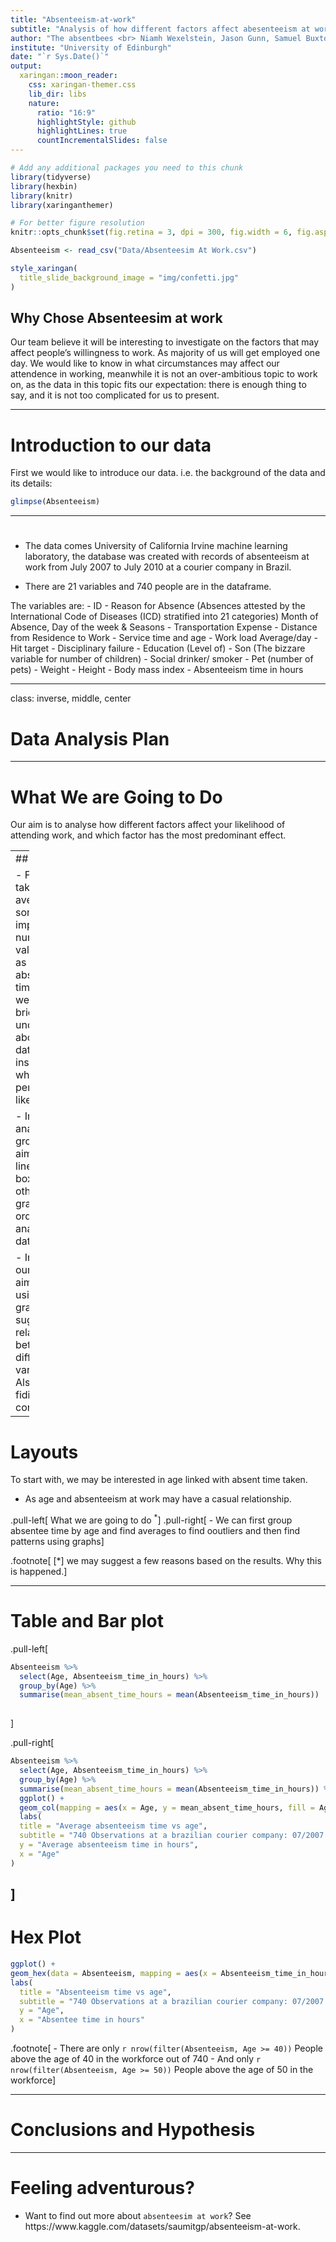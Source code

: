 ```yaml
---
title: "Absenteeism-at-work"
subtitle: "Analysis of how different factors affect abesenteeism at work"
author: "The absentbees <br> Niamh Wexelstein, Jason Gunn, Samuel Buxton, Xuyan WANG"
institute: "University of Edinburgh"
date: "`r Sys.Date()`"
output:
  xaringan::moon_reader:
    css: xaringan-themer.css
    lib_dir: libs
    nature:
      ratio: "16:9"
      highlightStyle: github
      highlightLines: true
      countIncrementalSlides: false
---
```


```r
# Add any additional packages you need to this chunk
library(tidyverse)
library(hexbin)
library(knitr)
library(xaringanthemer)
```

```r
# For better figure resolution
knitr::opts_chunk$set(fig.retina = 3, dpi = 300, fig.width = 6, fig.asp = 0.618, out.width = "80%")
```

```r
Absenteeism <- read_csv("Data/Absenteesim At Work.csv")
```

```r
style_xaringan(
  title_slide_background_image = "img/confetti.jpg"
)
```

## Why Chose Absenteesim at work

Our team believe it will be interesting to investigate on the factors that may affect people's willingness to work. As majority of us will get employed one day. We would like to know in what circumstances may affect our attendence in working, meanwhile it is not an over-ambitious topic to work on, as the data in this topic fits our expectation: there is enough thing to say, and it is not too complicated for us to present.


---

# Introduction to our data
First we would like to introduce our data. i.e. the background of the data and its details:
```r
glimpse(Absenteeism)
```


---

# 

- The data comes University of California Irvine machine learning laboratory, the database was created with records of absenteeism at work from July 2007 to July 2010 at a courier company in Brazil.

- There are 21 variables and 740 people are in the dataframe. 

The variables are: 
- ID
- Reason for Absence (Absences attested by the International Code of Diseases (ICD) stratified into 21 categories) Month of Absence, Day of the week & Seasons
- Transportation Expense 
- Distance from Residence to Work
- Service time and age
- Work load Average/day
- Hit target 
- Disciplinary failure 
- Education (Level of)
- Son (The bizzare variable for number of children)
- Social drinker/ smoker
- Pet (number of pets)
- Weight 
- Height
- Body mass index
- Absenteeism time in hours

---

class: inverse, middle, center

# Data Analysis Plan

---

# What We are Going to Do
Our aim is to analyse how different factors affect your likelihood of attending work, and which factor has the most predominant effect.



---
## To Acheive

- First we take an average to some important numeric values, such as absenteeism time, so that we can have a brief understanding about our data, for instance, what the time period may be like. 

- In this analysis, our group is aiming to use linear graph, box plot, and other various graphs in order to analyse the data better.

- In the end our group is aiming for by using the graphs to suggest relationships between different variables. Also may be fiding the correlations.

---

# Layouts

To start with, we may be interested in age linked with absent time taken.

- As age and absenteeism at work may have a casual relationship.

.pull-left[
What we are going to do $^*$
]
.pull-right[
- We can first group absentee time by age and find averages to find ooutliers and then find patterns using graphs
]

.footnote[
[*] we may suggest a few reasons based on the results. Why this is happened.
]

---

# Table and Bar plot

.pull-left[

```r

Absenteeism %>%
  select(Age, Absenteeism_time_in_hours) %>%
  group_by(Age) %>%
  summarise(mean_absent_time_hours = mean(Absenteeism_time_in_hours))
  


```
]

.pull-right[
```r

Absenteeism %>%
  select(Age, Absenteeism_time_in_hours) %>%
  group_by(Age) %>%
  summarise(mean_absent_time_hours = mean(Absenteeism_time_in_hours)) %>%
  ggplot() +
  geom_col(mapping = aes(x = Age, y = mean_absent_time_hours, fill = Age)) +
  labs(
  title = "Average absenteeism time vs age",
  subtitle = "740 Observations at a brazilian courier company: 07/2007 - 07/2010",
  y = "Average absenteeism time in hours",
  x = "Age"
)
```
]
---

# Hex Plot

```r
ggplot() +
geom_hex(data = Absenteeism, mapping = aes(x = Absenteeism_time_in_hours , y = Age )) +
labs(
  title = "Absenteeism time vs age",
  subtitle = "740 Observations at a brazilian courier company: 07/2007 - 07/2010",
  y = "Age",
  x = "Absentee time in hours"
)
```

.footnote[
- There are only `r nrow(filter(Absenteeism, Age >= 40))` People above the age of 40 in the workforce out of 740
- And only `r nrow(filter(Absenteeism, Age >= 50))` People above the age of 50 in the workforce
]

---

# Conclusions and Hypothesis



---

# Feeling adventurous?

- Want to find out more about `absenteesim at work`? See https://www.kaggle.com/datasets/saumitgp/absenteeism-at-work.

